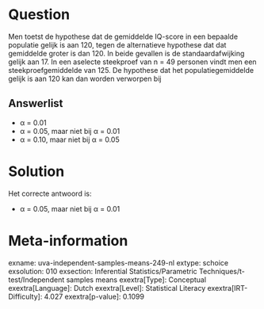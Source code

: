 Question
========

Men toetst de hypothese dat de gemiddelde IQ-score in een bepaalde
populatie gelijk is aan 120, tegen de alternatieve hypothese dat dat
gemiddelde groter is dan 120. In beide gevallen is de standaardafwijking
gelijk aan 17. In een aselecte steekproef van n = 49 personen vindt men
een steekproefgemiddelde van 125. De hypothese dat het
populatiegemiddelde gelijk is aan 120 kan dan worden verworpen bij

Answerlist
----------

* α = 0.01
* α = 0.05, maar niet bij α = 0.01
* α = 0.10, maar niet bij α = 0.05

Solution
========

Het correcte antwoord is: 

* α = 0.05, maar niet bij α = 0.01

Meta-information
================
exname: uva-independent-samples-means-249-nl
extype: schoice
exsolution: 010
exsection: Inferential Statistics/Parametric Techniques/t-test/Independent samples means
exextra[Type]: Conceptual
exextra[Language]: Dutch
exextra[Level]: Statistical Literacy
exextra[IRT-Difficulty]: 4.027
exextra[p-value]: 0.1099
